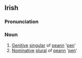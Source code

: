 ==Irish==
===Pronunciation===
{{IPA|[p&#690;iːɲ]}}
===Noun===
#[[Genitive]] [[singular]] of [[peann]] '[[pen]]'
#[[Nominative]] [[plural]] of [[peann]] '[[pen]]'